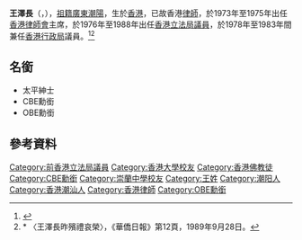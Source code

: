 {{Infobox_officeholder
| name = 王澤長
| original_name = Peter Wong Chak-cheong
| image=  王澤長.jpg
| office = [[香港行政局非官守議員列表|香港行政局非官守議員]]
| term_start = 1986年9月1日
| term_end = 1988年8月31日
| appointed = [[麥理浩|麥理浩爵士]]
| office1 = [[香港立法局|香港立法局]]議員
| term_start1 = 1976年10月6日
| term_end1 = 1988年8月25日
| constituency1 = 港督委任
| appointed1 = [[麥理浩|麥理浩爵士]]<br>[[尤德|尤德爵士]]
| birth_date={{birth date|1922|9|19}}
| birth_place={{HKG-1910}}
| death_date={{death date and age|1989|9|22|1922|9|19}}
| death_place={{HKG-1959}}[[跑馬地|跑馬地]][[養和醫院|養和醫院]]
| spouse =
| party=
| educate=
* [[香港大學|香港大學]]文學士
* 英國管理學會高級會士
}}
'''王澤長'''{{CBE}}{{JP}}（{{lang-en|'''Peter Wong Chak-cheong'''}}，{{bd|1922年|9月19日|1989年|9月22日|Wong, Chak-cheong}}），[[祖籍|祖籍]][[廣東|廣東]][[潮陽|潮陽]]，生於[[香港|香港]]，已故香港[[律師|律師]]，於1973年至1975年出任[[香港律師會|香港律師會]]主席，於1976年至1988年出任[[香港立法局議員|香港立法局議員]]，於1978年至1983年間兼任[[香港行政局|香港行政局]]議員。<ref>{{Cite web |url=http://app.legco.gov.hk/member_front/chinese/library/member_detail.aspx?id=222 |title=立法局/立法會議員資料庫 |accessdate=2016-10-03 |archive-date=2016-10-05 |archive-url=https://web.archive.org/web/20161005084023/http://app.legco.gov.hk/member_front/chinese/library/member_detail.aspx?id=222 |dead-url=no }}</ref><ref>* 〈王澤長昨殯禮哀榮〉，《華僑日報》第12頁，1989年9月28日。</ref>

==名銜==
*太平紳士
*CBE勳銜
*OBE勳銜

==參考資料==
{{reflist}}

{{香港立法局議員 (1985-1988)}}

{{DEFAULTSORT:Wong, Chak-cheong}}
[[Category:前香港立法局議員|Category:前香港立法局議員]]
[[Category:香港大學校友|Category:香港大學校友]]
[[Category:香港佛教徒|Category:香港佛教徒]]
[[Category:CBE勳銜|Category:CBE勳銜]]
[[Category:崇蘭中學校友|Category:崇蘭中學校友]]
[[Category:王姓|Category:王姓]]
[[Category:潮阳人|Category:潮阳人]]
[[Category:香港潮汕人|Category:香港潮汕人]]
[[Category:香港律師|Category:香港律師]]
[[Category:OBE勳銜|Category:OBE勳銜]]